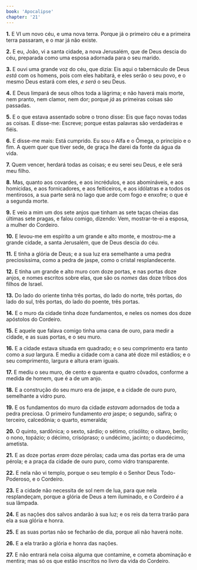 ```yaml
---
book: 'Apocalipse'
chapter: '21'
---
```


**1.** E VI um novo céu, e uma nova terra. Porque já o primeiro céu e a primeira terra passaram, e o mar já não existe.

**2.** E eu, João, vi a santa cidade, a nova Jerusalém, que de Deus descia do céu, preparada como uma esposa adornada para o seu marido.

**3.** E ouvi uma grande voz do céu, que dizia: Eis aqui o tabernáculo de Deus *está* com os homens, pois com eles habitará, e eles serão o seu povo, e o mesmo Deus estará com eles, *e* *será* o seu Deus.

**4.** E Deus limpará de seus olhos toda a lágrima; e não haverá mais morte, nem pranto, nem clamor, nem dor; porque *já* as primeiras coisas são passadas.

**5.** E o que estava assentado sobre o trono disse: Eis que faço novas todas as coisas. E disse-me: Escreve; porque estas palavras são verdadeiras e fiéis.

**6.** E disse-me mais: Está cumprido. Eu sou o Alfa e o Ômega, o princípio e o fim. A quem quer que tiver sede, de graça lhe darei da fonte da água da vida.

**7.** Quem vencer, herdará todas as coisas; e eu serei seu Deus, e ele será meu filho.

**8.** Mas, quanto aos covardes, e aos incrédulos, e aos abomináveis, e aos homicidas, e aos fornicadores, e aos feiticeiros, e aos idólatras e a todos os mentirosos, a sua parte será no lago que arde com fogo e enxofre; o que é a segunda morte.

**9.** E veio a mim um dos sete anjos que tinham as sete taças cheias das últimas sete pragas, e falou comigo, dizendo: Vem, mostrar-te-ei a esposa, a mulher do Cordeiro.

**10.** E levou-me em espírito a um grande e alto monte, e mostrou-me a grande cidade, a santa Jerusalém, que de Deus descia do céu.

**11.** E tinha a glória de Deus; e a sua luz era semelhante a uma pedra preciosíssima, como a pedra de jaspe, como o cristal resplandecente.

**12.** E tinha um grande e alto muro com doze portas, e nas portas doze anjos, e nomes escritos sobre elas, que são os *nomes* das doze tribos dos filhos de Israel.

**13.** Do lado do oriente tinha três portas, do lado do norte, três portas, do lado do sul, três portas, do lado do poente, três portas.

**14.** E o muro da cidade tinha doze fundamentos, e neles os nomes dos doze apóstolos do Cordeiro.

**15.** E aquele que falava comigo tinha uma cana de ouro, para medir a cidade, e as suas portas, e o seu muro.

**16.** E a cidade estava situada em quadrado; e o seu comprimento era tanto como a *sua* largura. E mediu a cidade com a cana até doze mil estádios; e o seu comprimento, largura e altura eram iguais.

**17.** E mediu o seu muro, de cento e quarenta e quatro côvados, conforme a medida de homem, que é a de um anjo.

**18.** E a construção do seu muro era de jaspe, e a cidade de ouro puro, semelhante a vidro puro.

**19.** E os fundamentos do muro da cidade *estavam* adornados de toda a pedra preciosa. O primeiro fundamento *era* jaspe; o segundo, safira; o terceiro, calcedônia; o quarto, esmeralda;

**20.** O quinto, sardônica; o sexto, sárdio; o sétimo, crisólito; o oitavo, berilo; o nono, topázio; o décimo, crisópraso; o undécimo, jacinto; o duodécimo, ametista.

**21.** E as doze portas *eram* doze pérolas; cada uma das portas era de uma pérola; e a praça da cidade de ouro puro, como vidro transparente.

**22.** E nela não vi templo, porque o seu templo é o Senhor Deus Todo-Poderoso, e o Cordeiro.

**23.** E a cidade não necessita de sol nem de lua, para que nela resplandeçam, porque a glória de Deus a tem iluminado, e o Cordeiro *é* a sua lâmpada.

**24.** E as nações dos salvos andarão à sua luz; e os reis da terra trarão para ela a sua glória e honra.

**25.** E as suas portas não se fecharão de dia, porque ali não haverá noite.

**26.** E a ela trarão a glória e honra das nações.

**27.** E não entrará nela coisa alguma que contamine, e cometa abominação e mentira; mas só os que estão inscritos no livro da vida do Cordeiro.